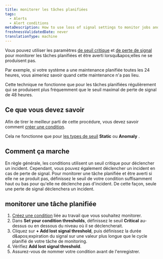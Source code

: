```yaml
---
title: monitorer les tâches planifiées
tags:
  - Alerts
  - Alert conditions
metaDescription: How to use loss of signal settings to monitor jobs and be alerted when they don't happen.
freshnessValidatedDate: never
translationType: machine
---
```


Vous pouvez utiliser les paramètres [de seuil critique](/docs/alerts-applied-intelligence/new-relic-alerts/advanced-alerts/advanced-techniques/set-thresholds-alert-condition) et [de perte de signal](/docs/alerts-applied-intelligence/new-relic-alerts/alert-conditions/create-nrql-alert-conditions#signal-loss) pour monitorer les tâches planifiées et être averti lorsqu&amp;apos;elles ne se produisent pas.

Par exemple, si votre système a une maintenance planifiée toutes les 24 heures, vous aimeriez savoir quand cette maintenance n&apos;a pas lieu.

Cette technique ne fonctionne que pour les tâches planifiées régulièrement qui se produisent plus fréquemment que le seuil maximal de perte de signal de 48 heures.

## Ce que vous devez savoir

Afin de tirer le meilleur parti de cette procédure, vous devez savoir comment [créer une condition](/docs/alerts-applied-intelligence/new-relic-alerts/alert-conditions/create-alert-conditions).

Cela ne fonctionne que pour [les types de seuil](/docs/alerts-applied-intelligence/new-relic-alerts/alert-conditions/create-nrql-alert-conditions#threshold-types) <DNT>**Static**</DNT> ou <DNT>**Anomaly**</DNT> .

## Comment ça marche

En règle générale, les conditions utilisent un seuil critique pour déclencher un incident. Cependant, vous pouvez également déclencher un incident en cas de perte de signal. Pour monitorer une tâche planifiée et être averti si elle ne se produit pas, définissez le seuil de votre condition suffisamment haut ou bas pour qu&apos;elle ne déclenche pas d&apos;incident. De cette façon, seule une perte de signal déclenchera un incident.

## monitorer une tâche planifiée

1. [Créez une condition](/docs/alerts-applied-intelligence/new-relic-alerts/alert-conditions/create-alert-conditions) liée au travail que vous souhaitez monitorer.
2. Dans <DNT>**Set your condition thresholds**</DNT>, définissez le seuil <DNT>**Critical**</DNT> au-dessus ou en dessous du niveau où il se déclencherait.
3. Cliquez sur <DNT>**+ Add lost signal threshold**</DNT>, puis définissez la durée d&amp;apos;expiration du signal sur une valeur plus longue que le cycle planifié de votre tâche de monitoring.
4. Vérifiez <DNT>**Add lost signal threshold**</DNT>.
5. Assurez-vous de nommer votre condition avant de l&apos;enregistrer.